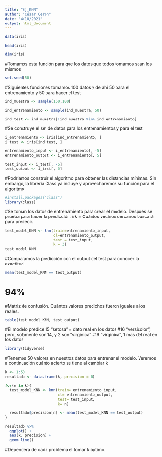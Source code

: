 ```yaml
---
title: "Ej_KNN"
author: "César Cerón"
date: "4/10/2021"
output: html_document
---
```

```r
data(iris)
```

```r
head(iris)
```

```r
dim(iris)
```

#Tomamos esta función para que los datos que todos tomamos sean los mismos
```r
set.seed(50)
```

#Siguientes funciones tomamos 100 datos y de ahí 50 para el entrenamiento y 50 para hacer el test
```r
ind_muestra <- sample(150,100)
```

```r
ind_entrenamiento <- sample(ind_muestra, 50)
```

```r
ind_test <- ind_muestra[!ind_muestra %in% ind_entrenamiento]
```


#Se construye el set de datos para los entrenamientos y para el test
```r
i_entrenamiento <- iris[ind_entrenamiento, ]
i_test <- iris[ind_test, ]

entrenamiento_input <- i_entrenamiento[, -5]
entrenamiento_output <- i_entrenamiento[, 5]

test_input <- i_test[, -5]
test_output <- i_test[, 5]
```


#Podriamos construir el algoritmo para obtener las distancias mínimas. Sin embargo, la librería Class ya incluye y aprovecharemos su función para el algoritmo
```r
#install.packages("class")
library(class)
```


#Se toman los datos de entrenamiento para crear el modelo. Después se prueba para hacer la predicción.
#k = Cuántos vecinos cercanos buscará para predecir.
```r
test_model_KNN <- knn(train=entrenamiento_input,
                      cl=entrenamiento_output,
                      test = test_input,
                      k = 3)
test_model_KNN
```


#Comparamos la predicción con el output del test para conocer la exactitud.
```r
mean(test_model_KNN == test_output)
```
# 94%


#Matriz de confusión. Cuántos valores predichos fueron iguales a los reales.
```r
table(test_model_KNN, test_output)
```
#El modelo predice 15 "setosa" = dato real en los datos
#16 "versicolor", pero, solamente son 14, y 2 son "virginica"
#19 "virginica", 1 mas del real en los datos


```r
library(tidyverse)
```


#Tenemos 50 valores en nuestros datos para entrenar el modelo. Veremos a continuación cuánto acierto se tiene al cambiar k
```r
k <- 1:50
resultado <- data.frame(k, precision = 0)

for(n in k){
  test_model_KNN <- knn(train= entrenamiento_input,
                        cl= entrenamiento_output,
                        test= test_input,
                        k= n)
  
  resultado$precision[n] <- mean(test_model_KNN == test_output)
}

resultado %>% 
  ggplot() +
  aes(k, precision) +
  geom_line()
```
#Dependerá de cada problema el tomar k óptimo.
